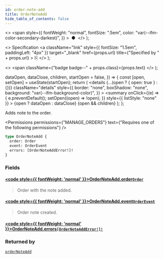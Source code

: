 ```yaml
---
id: order-note-add
title: OrderNoteAdd
hide_table_of_contents: false
---
```


  <>
    <span
      style={{
        fontWeight: "normal",
        fontSize: ".5em",
        color: "var(--ifm-color-secondary-darkest)",
      }}
    >
      &nbsp;●&nbsp;
    </span>
  </>
);

  <>
    Specification
    <a
      className="link"
      style={{ fontSize: "1.5em", paddingLeft: "4px" }}
      target="\_blank"
      href={props.url}
      title={"Specified by " + props.url}
    >
      ⎘
    </a>
  </>
);

  <>
    <span className={"badge badge--" + props.class}>{props.text}</span>
  </>
);


  dataOpen,
  dataClose,
  children,
  startOpen = false,
}) => {
  const [open, setOpen] = useState(startOpen);
  return (
    <details
      {...(open ? { open: true } : {})}
      className="details"
      style={{
        border: "none",
        boxShadow: "none",
        background: "var(--ifm-background-color)",
      }}
    >
      <summary
        onClick={(e) => {
          e.preventDefault();
          setOpen((open) => !open);
        }}
        style={{ listStyle: "none" }}
      >
        {open ? dataOpen : dataClose}
      </summary>
      {open && children}
    </details>
  );
};

Adds note to the order.

<Badge text="Added in Saleor 3.15" class="secondary margin-bottom--sm" />

<FeaturePreview />

<Permissions
  permissions={"MANAGE_ORDERS"}
  text={"Requires one of the following permissions"}
/>

```graphql
type OrderNoteAdd {
  order: Order
  event: OrderEvent
  errors: [OrderNoteAddError!]!
}
```

### Fields

#### [<code style={{ fontWeight: 'normal' }}>OrderNoteAdd.<b>order</b></code>](#)<Bullet />[`Order`](../../../api-reference/orders/objects/order) <Badge class="secondary" text="object"/>

> Order with the note added.

#### [<code style={{ fontWeight: 'normal' }}>OrderNoteAdd.<b>event</b></code>](#)<Bullet />[`OrderEvent`](../../../api-reference/orders/objects/order-event) <Badge class="secondary" text="object"/>

> Order note created.

#### [<code style={{ fontWeight: 'normal' }}>OrderNoteAdd.<b>errors</b></code>](#)<Bullet />[`[OrderNoteAddError!]!`](../../../api-reference/orders/objects/order-note-add-error) <Badge class="secondary" text="non-null"/> <Badge class="secondary" text="object"/>

>

### Returned by

[`orderNoteAdd`](../../../api-reference/orders/mutations/order-note-add) <Badge class="secondary" text="mutation"/>


